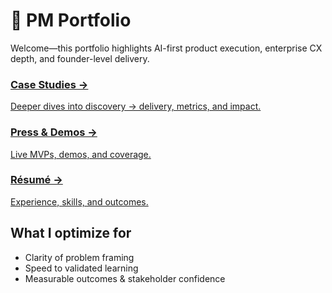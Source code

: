 # 🚀 PM Portfolio

Welcome—this portfolio highlights AI-first product execution, enterprise CX depth, and founder-level delivery.

<div className="grid">
  <a className="card" href="/cases">
    <h3>Case Studies →</h3>
    <p>Deeper dives into discovery → delivery, metrics, and impact.</p>
  </a>
  <a className="card" href="/press">
    <h3>Press & Demos →</h3>
    <p>Live MVPs, demos, and coverage.</p>
  </a>
  <a className="card" href="/resume">
    <h3>Résumé →</h3>
    <p>Experience, skills, and outcomes.</p>
  </a>
</div>

## What I optimize for
- Clarity of problem framing
- Speed to validated learning
- Measurable outcomes & stakeholder confidence
